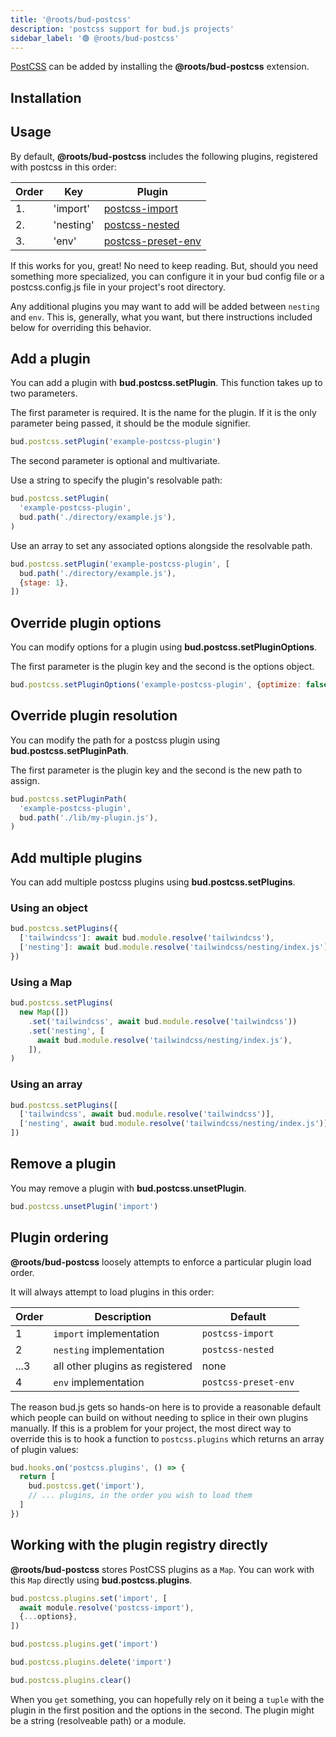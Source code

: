 ```yaml
---
title: '@roots/bud-postcss'
description: 'postcss support for bud.js projects'
sidebar_label: '🟢 @roots/bud-postcss'
---
```



[PostCSS](https://postcss.org) can be added by installing the **@roots/bud-postcss** extension.

## Installation

<Install packages="@roots/bud-postcss" />

## Usage

By default, **@roots/bud-postcss** includes the following plugins, registered with postcss in this order:

| Order | Key       | Plugin                                                      |
| ----- | --------- | ----------------------------------------------------------- |
| 1.    | 'import'  | [postcss-import](https://github.com/postcss/postcss-import) |
| 2.    | 'nesting' | [postcss-nested](https://github.com/postcss/postcss-nested) |
| 3.    | 'env'     | [postcss-preset-env](https://preset-env.cssdb.org/)         |

If this works for you, great! No need to keep reading. But, should you need something more specialized,
you can configure it in your bud config file or a postcss.config.js file in your project's root directory.

Any additional plugins you may want to add will be added between `nesting` and `env`.
This is, generally, what you want, but there instructions included below for overriding this behavior.

## Add a plugin

You can add a plugin with **bud.postcss.setPlugin**. This function takes up to two parameters.

The first parameter is required. It is the name for the plugin.
If it is the only parameter being passed, it should be the module signifier.

```mjs title="bud.config.mjs"
bud.postcss.setPlugin('example-postcss-plugin')
```

The second parameter is optional and multivariate.

Use a string to specify the plugin's resolvable path:

```mjs title="bud.config.mjs"
bud.postcss.setPlugin(
  'example-postcss-plugin',
  bud.path('./directory/example.js'),
)
```

Use an array to set any associated options alongside the resolvable path.

```mjs title="bud.config.mjs"
bud.postcss.setPlugin('example-postcss-plugin', [
  bud.path('./directory/example.js'),
  {stage: 1},
])
```

## Override plugin options

You can modify options for a plugin using **bud.postcss.setPluginOptions**.

The first parameter is the plugin key and the second is the options object.

```mjs title="bud.config.mjs"
bud.postcss.setPluginOptions('example-postcss-plugin', {optimize: false})
```

## Override plugin resolution

You can modify the path for a postcss plugin using **bud.postcss.setPluginPath**.

The first parameter is the plugin key and the second is the new path to assign.

```mjs title="bud.config.mjs"
bud.postcss.setPluginPath(
  'example-postcss-plugin',
  bud.path('./lib/my-plugin.js'),
)
```

## Add multiple plugins

You can add multiple postcss plugins using **bud.postcss.setPlugins**.

### Using an object

```mjs title="bud.config.mjs"
bud.postcss.setPlugins({
  ['tailwindcss']: await bud.module.resolve('tailwindcss'),
  ['nesting']: await bud.module.resolve('tailwindcss/nesting/index.js'),
})
```

### Using a Map

```mjs title="bud.config.mjs"
bud.postcss.setPlugins(
  new Map([])
    .set('tailwindcss', await bud.module.resolve('tailwindcss'))
    .set('nesting', [
      await bud.module.resolve('tailwindcss/nesting/index.js'),
    ]),
)
```

### Using an array

```mjs title="bud.config.mjs"
bud.postcss.setPlugins([
  ['tailwindcss', await bud.module.resolve('tailwindcss')],
  ['nesting', await bud.module.resolve('tailwindcss/nesting/index.js')],
])
```

## Remove a plugin

You may remove a plugin with **bud.postcss.unsetPlugin**.

```mjs title="bud.config.mjs"
bud.postcss.unsetPlugin('import')
```

## Plugin ordering

**@roots/bud-postcss** loosely attempts to enforce a particular plugin load order.

It will always attempt to load plugins in this order:

| Order | Description                     | Default              |
| ----- | ------------------------------- | -------------------- |
| 1     | `import` implementation         | `postcss-import`     |
| 2     | `nesting` implementation        | `postcss-nested`     |
| ...3  | all other plugins as registered | none                 |
| 4     | `env` implementation            | `postcss-preset-env` |

The reason bud.js gets so hands-on here is to provide a reasonable default which people can build on without needing to splice in their own plugins manually.
If this is a problem for your project, the most direct way to override this is to hook a function to `postcss.plugins` which returns an array of plugin values:

```mjs title="bud.config.mjs"
bud.hooks.on('postcss.plugins', () => {
  return [
    bud.postcss.get('import'),
    // ... plugins, in the order you wish to load them
  ]
})
```

## Working with the plugin registry directly

**@roots/bud-postcss** stores PostCSS plugins as a `Map`. You can work with this `Map` directly using **bud.postcss.plugins**.

```mjs title="bud.config.mjs"
bud.postcss.plugins.set('import', [
  await module.resolve('postcss-import'),
  {...options},
])

bud.postcss.plugins.get('import')

bud.postcss.plugins.delete('import')

bud.postcss.plugins.clear()
```

When you `get` something, you can hopefully rely on it being a `tuple` with the plugin in the first position and the options in the second. The plugin might be a string (resolveable path) or a module.
